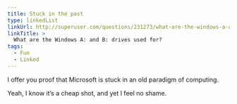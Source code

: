 ```yaml
---
title: Stuck in the past
type: linkedList
linkUrl: http://superuser.com/questions/231273/what-are-the-windows-a-and-b-drives-used-for
linkTitle: >
  What are the Windows A: and B: drives used for?
tags:
  - Fun
  - Linked
---
```


I offer you proof that Microsoft is stuck in an old paradigm of computing.

Yeah, I know it’s a cheap shot, and yet I feel no shame.
